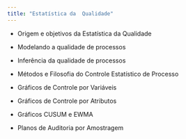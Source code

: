 ```yaml
---
title: "Estatística da  Qualidade"
---
```


- Origem e objetivos da Estatística da Qualidade

- Modelando a qualidade de processos

- Inferência da qualidade de processos

- Métodos e Filosofia do Controle Estatístico de Processo

- Gráficos de Controle por Variáveis

- Gráficos de Controle por Atributos

- Gráficos CUSUM e EWMA

- Planos de Auditoria por Amostragem
